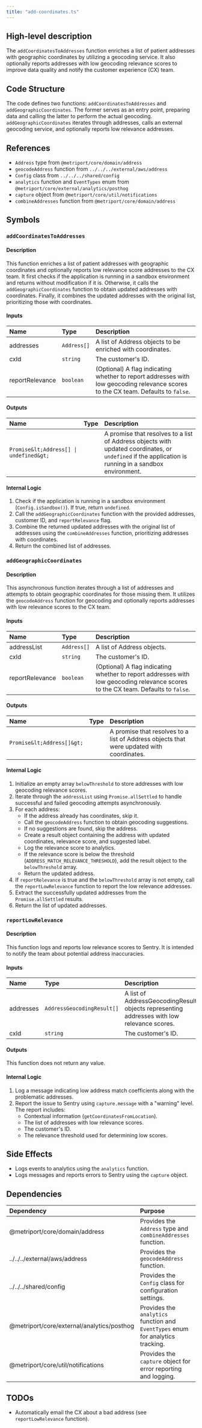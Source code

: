 ```yaml
---
title: "add-coordinates.ts"
---
```


## High-level description
The `addCoordinatesToAddresses` function enriches a list of patient addresses with geographic coordinates by utilizing a geocoding service. It also optionally reports addresses with low geocoding relevance scores to improve data quality and notify the customer experience (CX) team.

## Code Structure
The code defines two functions: `addCoordinatesToAddresses` and `addGeographicCoordinates`. The former serves as an entry point, preparing data and calling the latter to perform the actual geocoding. `addGeographicCoordinates` iterates through addresses, calls an external geocoding service, and optionally reports low relevance addresses.

## References
- `Address` type from `@metriport/core/domain/address`
- `geocodeAddress` function from `../../../external/aws/address`
- `Config` class from `../../../shared/config`
- `analytics` function and `EventTypes` enum from `@metriport/core/external/analytics/posthog`
- `capture` object from `@metriport/core/util/notifications`
- `combineAddresses` function from `@metriport/core/domain/address`

## Symbols

### `addCoordinatesToAddresses`
#### Description
This function enriches a list of patient addresses with geographic coordinates and optionally reports low relevance score addresses to the CX team. It first checks if the application is running in a sandbox environment and returns without modification if it is. Otherwise, it calls the `addGeographicCoordinates` function to obtain updated addresses with coordinates. Finally, it combines the updated addresses with the original list, prioritizing those with coordinates.

#### Inputs
| Name | Type | Description |
|:-----|:-----|:------------|
| addresses | `Address[]` | A list of Address objects to be enriched with coordinates. |
| cxId | `string` | The customer's ID. |
| reportRelevance | `boolean` | (Optional) A flag indicating whether to report addresses with low geocoding relevance scores to the CX team. Defaults to `false`. |

#### Outputs
| Name | Type | Description |
|:-----|:-----|:------------|
| `Promise&lt;Address[] \| undefined&gt;` |  | A promise that resolves to a list of Address objects with updated coordinates, or `undefined` if the application is running in a sandbox environment. |

#### Internal Logic
1. Check if the application is running in a sandbox environment (`Config.isSandbox()`). If true, return `undefined`.
2. Call the `addGeographicCoordinates` function with the provided addresses, customer ID, and `reportRelevance` flag.
3. Combine the returned updated addresses with the original list of addresses using the `combineAddresses` function, prioritizing addresses with coordinates.
4. Return the combined list of addresses.

### `addGeographicCoordinates`
#### Description
This asynchronous function iterates through a list of addresses and attempts to obtain geographic coordinates for those missing them. It utilizes the `geocodeAddress` function for geocoding and optionally reports addresses with low relevance scores to the CX team.

#### Inputs
| Name | Type | Description |
|:-----|:-----|:------------|
| addressList | `Address[]` | A list of Address objects. |
| cxId | `string` | The customer's ID. |
| reportRelevance | `boolean` | (Optional) A flag indicating whether to report addresses with low geocoding relevance scores to the CX team. Defaults to `false`. |

#### Outputs
| Name | Type | Description |
|:-----|:-----|:------------|
| `Promise&lt;Address[]&gt;` |  | A promise that resolves to a list of Address objects that were updated with coordinates. |

#### Internal Logic
1. Initialize an empty array `belowThreshold` to store addresses with low geocoding relevance scores.
2. Iterate through the `addressList` using `Promise.allSettled` to handle successful and failed geocoding attempts asynchronously.
3. For each address:
    - If the address already has coordinates, skip it.
    - Call the `geocodeAddress` function to obtain geocoding suggestions.
    - If no suggestions are found, skip the address.
    - Create a result object containing the address with updated coordinates, relevance score, and suggested label.
    - Log the relevance score to analytics.
    - If the relevance score is below the threshold (`ADDRESS_MATCH_RELEVANCE_THRESHOLD`), add the result object to the `belowThreshold` array.
    - Return the updated address.
4. If `reportRelevance` is true and the `belowThreshold` array is not empty, call the `reportLowRelevance` function to report the low relevance addresses.
5. Extract the successfully updated addresses from the `Promise.allSettled` results.
6. Return the list of updated addresses.

### `reportLowRelevance`
#### Description
This function logs and reports low relevance scores to Sentry. It is intended to notify the team about potential address inaccuracies.

#### Inputs
| Name | Type | Description |
|:-----|:-----|:------------|
| addresses | `AddressGeocodingResult[]` | A list of AddressGeocodingResult objects representing addresses with low relevance scores. |
| cxId | `string` | The customer's ID. |

#### Outputs
This function does not return any value.

#### Internal Logic
1. Log a message indicating low address match coefficients along with the problematic addresses.
2. Report the issue to Sentry using `capture.message` with a "warning" level. The report includes:
    - Contextual information (`getCoordinatesFromLocation`).
    - The list of addresses with low relevance scores.
    - The customer's ID.
    - The relevance threshold used for determining low scores.

## Side Effects
- Logs events to analytics using the `analytics` function.
- Logs messages and reports errors to Sentry using the `capture` object.

## Dependencies
| Dependency | Purpose |
|:-----------|:--------|
| @metriport/core/domain/address | Provides the `Address` type and `combineAddresses` function. |
| ../../../external/aws/address | Provides the `geocodeAddress` function. |
| ../../../shared/config | Provides the `Config` class for configuration settings. |
| @metriport/core/external/analytics/posthog | Provides the `analytics` function and `EventTypes` enum for analytics tracking. |
| @metriport/core/util/notifications | Provides the `capture` object for error reporting and logging. |

## TODOs
- Automatically email the CX about a bad address (see `reportLowRelevance` function). 
